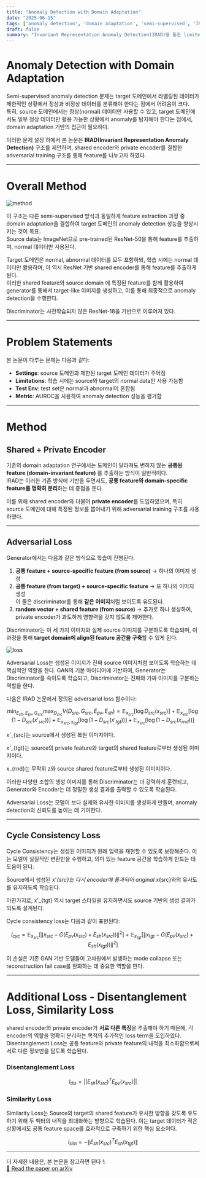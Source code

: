 ```yaml
---
title: "Anomaly Detection with Domain Adaptation"
date: "2025-06-15"
tags: ['anomaly detection', 'domain adaptation', 'semi-supervised', 'IRAD']
draft: false
summary: "Invariant Representation Anomaly Detection(IRAD)을 통한 limited target 데이터 환경에서 anomaly detection을 진행하는 논문 리뷰"
---
```


# Anomaly Detection with Domain Adaptation

Semi-supervised anomaly detection 문제는 target 도메인에서 라벨링된 데이터가 제한적인 상황에서 정상과 비정상 데이터를 분류해야 한다는 점에서 어려움이 크다.  
특히, source 도메인에서는 정상(normal) 데이터만 사용할 수 있고, target 도메인에서도 일부 정상 데이터만 활용 가능한 상황에서 anomaly를 탐지해야 한다는 점에서, domain adaptation 기반의 접근이 필요하다.

이러한 문제 설정 하에서 본 논문은 **IRAD(Invariant Representation Anomaly Detection)** 구조를 제안하며, shared encoder와 private encoder를 결합한 adversarial training 구조를 통해 feature를 나누고자 하였다.

---

# Overall Method

![method](../../public/static/images/anomaly-detection-da/method.png)

이 구조는 다른 semi-supervised 방식과 동일하게 feature extraction 과정 중 domain adaptation을 결합하여 target 도메인의 anomaly detection 성능을 향상시키는 것이 목표.  
Source data는 ImageNet으로 pre-trained된 ResNet-50을 통해 feature를 추출하며, normal 데이터만 사용된다.  

Target 도메인은 normal, abnormal 데이터를 모두 포함하되, 학습 시에는 normal 데이터만 활용하며, 이 역시 ResNet 기반 shared encoder를 통해 feature를 추출하게 된다.  
이러한 shared feature와 source domain 에 특징된 feature를 함께 활용하여 generator를 통해서 target-like 이미지를 생성하고, 이를 통해 최종적으로 anomaly detection을 수행한다.

Discriminator는 사전학습되지 않은 ResNet-18을 기반으로 이루어져 있다.

---

# Problem Statements

본 논문이 다루는 문제는 다음과 같다:

- **Settings**: source 도메인과 제한된 target 도메인 데이터가 주어짐
- **Limitations**: 학습 시에는 source와 target의 normal data만 사용 가능함
- **Test Env**: test set은 normal과 abnormal이 혼합됨
- **Metric**: AUROC을 사용하여 anomaly detection 성능을 평가함

---

# Method
## Shared + Private Encoder

기존의 domain adaptation 연구에서는 도메인이 달라져도 변하지 않는 **공통된 feature (domain-invariant feature)** 를 추출하는 방식이 일반적이다.  
IRAD는 이러한 기존 방식에 기반을 두면서도, **공통 feature와 domain-specific feature를 명확히 분리**하는 데 중점을 둔다.

이를 위해 shared encoder와 더불어 **private encoder**를 도입하였으며, 특히 source 도메인에 대해 특정된 정보를 뽑아내기 위해 adversarial training 구조를 사용하였다.

---

## Adversarial Loss

Generator에서는 다음과 같은 방식으로 학습이 진행된다:

1. **공통 feature + source-specific feature (from source)** → 하나의 이미지 생성
2. **공통 feature (from target) + source-specific feature** → 또 하나의 이미지 생성  
   이 둘은 discriminator를 통해 **같은 이미지**처럼 보이도록 유도된다.
3. **random vector + shared feature (from source)** → 추가로 하나 생성하여, private encoder가 과도하게 영향력을 갖지 않도록 제어한다.

Discriminator는 이 세 가지 이미지와 실제 source 이미지를 구분하도록 학습되며, 이 과정을 통해 **target domain에 align된 feature 공간을 구축**할 수 있게 된다.

![loss](../../public/static/images/anomaly-detection-da/loss.png)

Adversarial Loss는 생성된 이미지가 진짜 source 이미지처럼 보이도록 학습하는 데 핵심적인 역할을 한다. GAN의 기본 아이디어에 기반하여, Generator는 Discriminator를 속이도록 학습되고, Discriminator는 진짜와 가짜 이미지를 구분하는 역할을 한다.

다음은 IRAD 논문에서 정의된 adversarial loss 함수이다:


```math
\min_{E_{sh}, E_{pv}, G_{src}} \max_{D_{src}} V(D_{src}, G_{src}, E_{pv}, E_{sh}) = 
\mathbb{E}_{x_{src}}[\log D_{src}(x_{src})] + \mathbb{E}_{x_{src}}[\log(1 - D_{src}(x'_{src}))] 
+ \mathbb{E}_{x_{src}, x_{tgt}}[\log(1 - D_{src}(x'_{tgt}))] + \mathbb{E}_{x_{src}}[\log(1 - D_{src}(x_{rnd}))]
```

x'_{src}는 source에서 생성된 복원 이미지이다.

x'_{tgt}는 source의 private feature와 target의 shared feature로부터 생성된 이미지이다.

x_{rnd}는 무작위 z와 source shared feature로부터 생성된 이미지이다.

이러한 다양한 조합의 생성 이미지를 통해 Discriminator는 더 강력하게 훈련되고, Generator와 Encoder는 더 정밀한 생성 결과를 출력할 수 있도록 학습된다.

Adversarial Loss는 모델이 보다 실제와 유사한 이미지를 생성하게 만들며, anomaly detection의 신뢰도를 높이는 데 기여한다.


---

## Cycle Consistency Loss

Cycle Consistency는 생성된 이미지가 원래 입력을 재현할 수 있도록 보장해준다. 이는 모델이 실질적인 변환만을 수행하고, 의미 있는 feature 공간을 학습하게 만드는 데 도움이 된다.

Source에서 생성된 x'_{src}는 다시 encoder에 통과되어 original x_{src}와의 유사도를 유지하도록 학습된다.

마찬가지로, x'_{tgt} 역시 target 스타일을 유지하면서도 source 기반의 생성 결과가 되도록 설계된다.

Cycle consistency loss는 다음과 같이 표현된다:


```math
l_{cyc} = \mathbb{E}_{x_{src}} [ \| x_{src} - G(E_{pv}(x_{src}) + E_{sh}(x_{src})) \|^2 ] + \mathbb{E}_{x_{tgt}} [ \| x_{tgt} - G(E_{pv}(x_{src}) + E_{sh}(x_{tgt})) \|^2 ]
```

이 손실은 기존 GAN 기반 모델들이 고차원에서 발생하는 mode collapse 또는 reconstruction fail case를 완화하는 데 중요한 역할을 한다.

---

# Additional Loss - Disentanglement Loss, Similarity Loss

shared encoder와 private encoder가 **서로 다른 특징**을 추출해야 하기 때문에, 각 encoder의 역할을 명확히 분리하는 목적의 추가적인 loss term을 도입하였다.
Disentanglement Loss는 공통 feature와 private feature의 내적을 최소화함으로써 서로 다른 정보만을 담도록 학습된다.

###  Disentanglement Loss

```math
l_{dis} = ||E_{sh}(x_{src})^T E_{pv}(x_{src})||
```

### Similarity Loss

Similarity Loss는 Source와 target의 shared feature가 유사한 방향을 갖도록 유도하기 위해 두 벡터의 내적을 최대화하는 방향으로 학습된다. 이는 target 데이터가 적은 상황에서도 공통 feature space를 효과적으로 구축하기 위한 핵심 요소이다.

```math
l_{sim} = - \left\| E_{sh}(x_{src})^T E_{sh}(x_{tgt}) \right\|
```

---

더 자세한 내용은, 본 논문을 참고하면 된다 !:  
[📄 Read the paper on arXiv](https://openaccess.thecvf.com/content/CVPR2023W/VAND/papers/Yang_Anomaly_Detection_With_Domain_Adaptation_CVPRW_2023_paper.pdf)